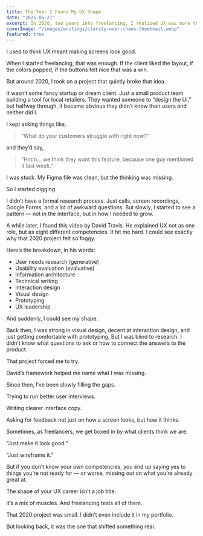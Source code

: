```yaml
---
title: The Year I Found My UX Shape
date: "2025-05-21"
excerpt: In 2020, two years into freelancing, I realized UX was more than just visuals. Here’s how one project and David Travis' framework changed how I saw myself.
coverImage: "/images/writings/clarity-over-chaos-thumbnail.webp"
featured: true
---
```


I used to think UX meant making screens look good.

When I started freelancing, that was enough. If the client liked the layout, if the colors popped, if the buttons felt nice  that was a win.

But around 2020, I took on a project that quietly broke that idea.

It wasn’t some fancy startup or dream client. Just a small product team building a tool for local retailers. They wanted someone to “design the UI,” but halfway through, it became obvious they didn’t know their users and neither did I.

I kept asking things like,  

> “What do your customers struggle with right now?”  

and they’d say,  

> “Hmm... we think they want this feature, because one guy mentioned it last week.”

I was stuck. My Figma file was clean, but the thinking was missing.



So I started digging.

I didn’t have a formal research process. Just calls, screen recordings, Google Forms, and a lot of awkward questions. But slowly, I started to see a pattern — not in the interface, but in how I needed to grow.

A while later, I found this video by David Travis. He explained UX not as one role, but as eight different competencies. It hit me hard. I could see exactly why that 2020 project felt so foggy.

Here’s the breakdown, in his words:

* User needs research (generative)
* Usability evaluation (evaluative)
* Information architecture
* Technical writing
* Interaction design
* Visual design
* Prototyping
* UX leadership

And suddenly, I could see my shape.

Back then, I was strong in visual design, decent at interaction design, and just getting comfortable with prototyping. But I was blind to research. I didn’t know what questions to ask or how to connect the answers to the product.

That project forced me to try.  



David’s framework helped me name what I was missing.

Since then, I’ve been slowly filling the gaps.  

Trying to run better user interviews.  

Writing clearer interface copy.  

Asking for feedback not just on how a screen looks, but how it thinks.

Sometimes, as freelancers, we get boxed in by what clients think we are.  

“Just make it look good.”  

“Just wireframe it.”  

But if you don’t know your own competencies, you end up saying yes to things you’re not ready for — or worse, missing out on what you’re already great at.

The shape of your UX career isn’t a job title.  

It’s a mix of muscles. And freelancing tests all of them.



That 2020 project was small. I didn’t even include it in my portfolio.  

But looking back, it was the one that shifted something real.
```

